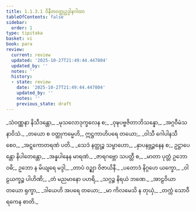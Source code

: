 ```yaml
---
title: 1.1.3.1 ဝိနီတဝတ္ထုဥဒ္ဒါနဂါထာ
tableOfContents: false
sidebar:
  order: 1
type: tipitaka
basket: vi
book: para
review:
  current: review
  updated: '2025-10-27T21:49:44.447804'
  updated_by: ''
  notes: ''
  history:
  - state: review
    date: '2025-10-27T21:49:44.447804'
    updated_by: ''
    notes: ''
    previous_state: draft
---
```



<ReviewStatus review={frontmatter.review} showDetails={true} />

<HypothesisAnnotation frontmatter={frontmatter} />

<DynamicBreadcrumb />

<Paragraph number="451" type="verses" book="para">
_သံဝဏ္ဏနာ နိသီဒန္တော,_  
_မုသလောဒုက္ခလေန စ;_  
_ဝုဍ္ဎပဗ္ဗဇိတာဘိသန္နော,_  
_အဂ္ဂဝီမံသနာဝိသံ._  

</Paragraph>

<Paragraph number="452" type="verses" book="para">
_တယော စ ဝတ္ထုကမ္မေဟိ,_  
ဣဋ္ဌကာဟိပရေ တယော;_  
_ဝါသီ ဂေါပါနသီ စေဝ,_  
_အဋ္ဋကောတရဏံ ပတိ._  

</Paragraph>

<Paragraph number="453" type="verses" book="para">
_သေဒံ နတ္ထုဉ္စ သမ္ဗာဟော,_  
_နှာပနဗ္ဘဉ္ဇနေန စ;_  
ဥဋ္ဌာပေန္တော နိပါတေန္တော,_  
_အန္နပါနေန မာရဏံ._  

</Paragraph>

<Paragraph number="454" type="verses" book="para">
_ဇာရဂဗ္ဘော သပတ္တီ စ,_  
_မာတာ ပုတ္တံ ဥဘော ဝဓိ;_  
ဥဘော န မိယျရေ မဒ္ဒါ,_  
_တာပံ ဝဉ္ဈာ ဝိဇာယိနီ._  

</Paragraph>

<Paragraph number="455" type="verses" book="para">
_ပတောဒံ နိဂ္ဂဟေ ယက္ခော,_  
_ဝါဠယက္ခဉ္စ ပါဟိဏိ;_  
_တံ မညမာနော ပဟရိ,_  
_သဂ္ဂဉ္စ နိရယံ ဘဏေ._  

</Paragraph>

<Paragraph number="456" type="verses" book="para">
_အာဠဝိယာ တယော ရုက္ခာ,_  
_ဒါယေဟိ အပရေ တယော;_  
_မာ ကိလမေသိ န တုယှံ,_  
_တက္ကံ သောဝီရကေန စာတိ._
</Paragraph>